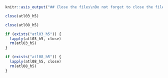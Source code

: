 ```r
knitr::asis_output("## Close the files\nDo not forget to close the files to properly release them.")
```

```r
close(atl03_h5)
```
```r
close(atl08_h5)
```

```r
if (exists("atl03_h5")) {
  lapply(atl03_h5, close)
  rm(atl03_h5)
}

if (exists("atl08_h5")) {
  lapply(atl08_h5, close)
  rm(atl08_h5)
}
```
